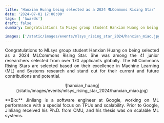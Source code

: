 ```yaml
---
title: 'Hanxian Huang being selected as a 2024 MLCommons Rising Star'
date: '2024-07-01 17:00:00'
tags: [ 'Awards']
draft: false
summary: Congratulations to MLsys group student Hanxian Huang on being selected as a 2024 MLCommons Rising Star. She was among the 41 junior researchers selected from over 170 applicants globally. The MLCommons Rising Stars are selected based on their excellence in Machine Learning (ML) and Systems research and stand out for their current and future contributions and potential. 

images: ['/static/images/events/mlsys_rising_star_2024/hanxian_miao.jpg']
---
```


<p align="justify">
Congratulations to MLsys group student Hanxian Huang on being selected as a 2024 MLCommons Rising Star. She was among the 41 junior researchers selected from over 170 applicants globally. The MLCommons Rising Stars are selected based on their excellence in Machine Learning (ML) and Systems research and stand out for their current and future contributions and potential. 
</p>

<center>
![hanxian_huang](/static/images/events/mlsys_rising_star_2024/hanxian_miao.jpg)
</center>

<p align="justify">
**Bio:** Jinliang is a software engineer at Google, working on ML performance with a special focus on TPUs and scalability. Prior to Google, Jinliang received his Ph.D. from CMU, and his thesis was on scalable ML systems.
</p>